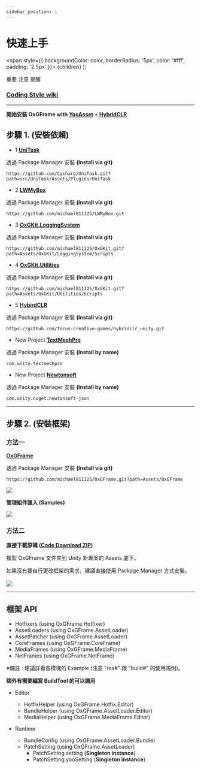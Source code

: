 ```yaml
---
sidebar_position: 1
---
```



# 快速上手

  <span
    style={{
      backgroundColor: color,
      borderRadius: '5px',
      color: '#fff',
      padding: '2.5px'
    }}>
    {children}
  </span>
);

<Highlight color="#ff2f00">重要</Highlight> <Highlight color="#0373fc">注意</Highlight> <Highlight color="#00d679">提醒</Highlight>

### [Coding Style wiki](https://github.com/michael811125/OxGFrame/wiki/Coding-Style)

---

**開始安裝 OxGFrame with [YooAsset](https://github.com/tuyoogame/YooAsset) + [HybridCLR](https://github.com/focus-creative-games/hybridclr)**

## 步驟 1. (安裝依賴)

- <Highlight color="#ff2f00">1</Highlight> **[UniTask](https://github.com/Cysharp/UniTask)**
  
透過 Package Manager 安裝 **(Install via git)**

```
https://github.com/Cysharp/UniTask.git?path=src/UniTask/Assets/Plugins/UniTask
```

- <Highlight color="#ff2f00">2</Highlight> **[LWMyBox](https://github.com/michael811125/LWMyBox)**

透過 Package Manager 安裝 **(Install via git)**

```
https://github.com/michael811125/LWMyBox.git
```

- <Highlight color="#ff2f00">3</Highlight> **[OxGKit.LoggingSystem](https://github.com/michael811125/OxGKit#loggingsystem-dependence-lwmybox)**

透過 Package Manager 安裝 **(Install via git)**

```
https://github.com/michael811125/OxGKit.git?path=Assets/OxGKit/LoggingSystem/Scripts
```

- <Highlight color="#ff2f00">4</Highlight> **[OxGKit.Utilities](https://github.com/michael811125/OxGKit#utilities-dependence-unitask)**
  
透過 Package Manager 安裝 **(Install via git)**

```
https://github.com/michael811125/OxGKit.git?path=Assets/OxGKit/Utilities/Scripts
```

- <Highlight color="#ff2f00">5</Highlight> **[HybirdCLR](https://github.com/focus-creative-games/hybridclr)**

透過 Package Manager 安裝 **(Install via git)**

```
https://github.com/focus-creative-games/hybridclr_unity.git
```

- <Highlight color="#0373fc">New Project</Highlight> **[TextMeshPro](https://docs.unity3d.com/Packages/com.unity.textmeshpro@3.2/manual/index.html)**

透過 Package Manager 安裝 **(Install by name)**

```
com.unity.textmeshpro
```

- <Highlight color="#0373fc">New Project</Highlight> **[Newtonsoft](https://github.com/jilleJr/Newtonsoft.Json-for-Unity/wiki/Install-official-via-UPM)**

透過 Package Manager 安裝 **(Install by name)**

```
com.unity.nuget.newtonsoft-json
```

---

## 步驟 2. (安裝框架)

### 方法一

**[OxGFrame](https://github.com/michael811125/OxGFrame)**

透過 Package Manager 安裝 **(Install via git)**

```
https://github.com/michael811125/OxGFrame.git?path=Assets/OxGFrame
```

![](/img/getting_started/img_1.png)

**管理組件匯入 (Samples)**

![](/img/getting_started/img_2.png)
	
### 方法二

**直接下載原碼 ([Code Download ZIP](https://github.com/michael811125/OxGFrame))**

複製 OxGFrame 文件夾到 Unity 新專案的 Assets 底下。

<Highlight color="#00d679">如果沒有要自行更改框架的需求，建議直接使用 Package Manager 方式安裝。</Highlight>
<br/>
<br/>
![](/img/getting_started/img_3.png)

---

## 框架 API

- Hotfixers (using OxGFrame.Hotfixer)
- AssetLoaders (using OxGFrame.AssetLoader)
- AssetPatcher (using OxGFrame.AssetLoader)
- CoreFrames (using OxGFrame.CoreFrame)
- MediaFrames (using OxGFrame.MediaFrame)
- NetFrames (using OxGFrame.NetFrame)

※備註 : 建議詳看各模塊的 Example (注意 "res#" 跟 "build#" 的使用規則)。

**額外有需要編寫 BuildTool 的可以調用**

- Editor
  - HotfixHelper (using OxGFrame.Hotfix.Editor)
  - BundleHelper (using OxGFrame.AssetLoader.Editor)
  - MediaHelper (using OxGFrame.MediaFrame.Editor)

- Runtime
  - BundleConfig (using OxGFrame.AssetLoader.Bundle)
  - PatchSetting (using OxGFrame.AssetLoader)
    - PatchSetting.setting (**Singleton instance**)
    - PatchSetting.yooSetting (**Singleton instance**)
